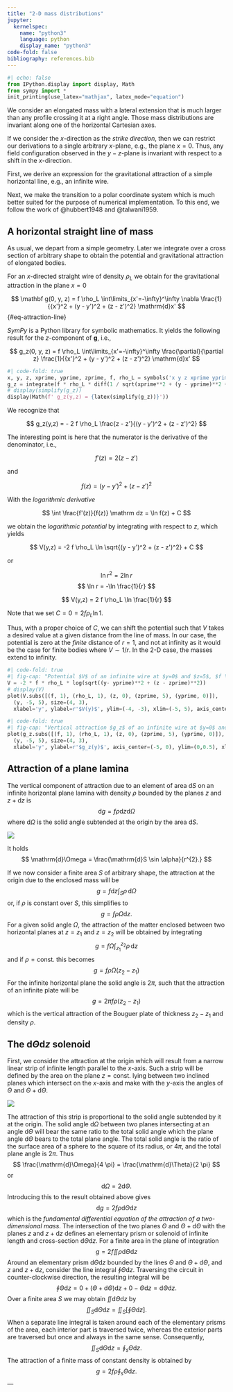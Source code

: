 ```yaml
---
title: "2-D mass distributions"
jupyter:
  kernelspec: 
    name: "python3"
    language: python
    display_name: "python3"
code-fold: false
bibliography: references.bib
---
```


```python
#| echo: false
from IPython.display import display, Math
from sympy import *
init_printing(use_latex="mathjax", latex_mode="equation")
```

We consider an elongated mass with a lateral extension that is much larger than any profile crossing it at a right angle. Those mass distributions are invariant along one of the horizontal Cartesian axes.

If we consider the $x$-direction as the *strike direction*, then we can restrict our derivations to a single arbitrary $x$-plane, e.g., the plane $x=0$. Thus, any field configuration observed in the $y-z$-plane is invariant with respect to a shift in the $x$-direction.

First, we derive an expression for the gravitational attraction of a simple horizontal line, e.g., an infinite wire.

Next, we make the transition to a polar coordinate system which is much better suited for the purpose of numerical implementation. To this end, we follow the work of @hubbert1948 and @talwani1959.

## A horizontal straight line of mass

As usual, we depart from a simple geometry. Later we integrate over a cross section of arbitrary shape to obtain the potential and gravitational attraction of elongated bodies.

For an $x$-directed straight wire of density $\rho_L$ we obtain for the gravitational attraction in the plane $x=0$

$$
\mathbf g(0, y, z) = f \rho_L \int\limits_{x'=-\infty}^\infty \nabla \frac{1}{{x'}^2 + (y - y')^2 + (z - z')^2} \mathrm{d}x'
$$ {#eq-attraction-line}

*SymPy* is a Python library for symbolic mathematics. It yields the following result for the $z$-component of $\mathbf g$, i.e.,

$$
g_z(0, y, z) = f \rho_L \int\limits_{x'=-\infty}^\infty \frac{\partial}{\partial z} \frac{1}{{x'}^2 + (y - y')^2 + (z - z')^2} \mathrm{d}x'
$$

```python
#| code-fold: true
x, y, z, xprime, yprime, zprime, f, rho_L = symbols('x y z xprime yprime zprime f rho_L', real=True)
g_z = integrate(f * rho_L * diff(1 / sqrt(xprime**2 + (y - yprime)**2 + (z - zprime)**2), z), (xprime, -oo, oo))
# display(simplify(g_z))
display(Math(f' g_z(y,z) = {latex(simplify(g_z))}'))
```

We recognize that

$$
g_z(y,z) = - 2 f \rho_L \frac{z - z'}{(y - y')^2 + (z - z')^2}
$$

The interesting point is here that the numerator is the derivative of the denominator, i.e.,

$$
f'(z) = 2(z - z')
$$

and

$$
f(z) = (y - y')^2 + (z - z')^2
$$

With the *logarithmic derivative*

$$
\int \frac{f'(z)}{f(z)} \mathrm dz = \ln f(z) + C
$$

we obtain the *logarithmic potential* by integrating with respect to $z$, which yields

$$
V(y,z) = -2 f \rho_L \ln \sqrt{(y - y')^2 + (z - z')^2} + C
$$

or

::: column-margin
$$ \ln r^2 = 2 \ln r $$ $$ \ln r = -\ln \frac{1}{r} $$
:::

$$
V(y,z) = 2 f \rho_L \ln \frac{1}{r}
$$

Note that we set $C = 0 = 2 f \rho_L \ln 1$.

Thus, with a proper choice of $C$, we can shift the potential such that $V$ takes a desired value at a given distance from the line of mass. In our case, the potential is zero at the *finite* distance of $r=1$, and not at infinity as it would be the case for finite bodies where $V \sim 1/r$. In the 2-D case, the masses extend to infinity.

```python
#| code-fold: true
#| fig-cap: "Potential $V$ of an infinite wire at $y=0$ and $z=5$, $f \\rho_L = 1$."
V = -2 * f * rho_L * log(sqrt((y- yprime)**2 + (z - zprime)**2))
# display(V)
plot(V.subs([(f, 1), (rho_L, 1), (z, 0), (zprime, 5), (yprime, 0)]),
  (y, -5, 5), size=(4, 3),
  xlabel='y', ylabel=r'$V(y)$', ylim=(-4, -3), xlim=(-5, 5), axis_center=(-5, -4))
```


```python
#| code-fold: true
#| fig-cap: "Vertical attraction $g_z$ of an infinite wire at $y=0$ and $z=5$, $f \\rho_L = 1$."
plot(g_z.subs([(f, 1), (rho_L, 1), (z, 0), (zprime, 5), (yprime, 0)]), 
  (y, -5, 5), size=(4, 3),
  xlabel='y', ylabel=r'$g_z(y)$', axis_center=(-5, 0), ylim=(0,0.5), xlim=(-5,5))
```

## Attraction of a plane lamina

The vertical component of attraction due to an element of area $\mathrm{d}S$ on an infinite horizontal plane lamina with density $\rho$ bounded by the planes $z$ and $z+\mathrm{d}z$ is 
$$
\mathrm{d}g = f \rho \mathrm{d}z \mathrm{d}\Omega 
$$ 
where $\mathrm{d}\Omega$ is the solid angle subtended at the origin by the area $\mathrm{d}S$.

![](images/hubbert_01.png)

It holds 
$$
\mathrm{d}\Omega = \frac{\mathrm{d}S \sin \alpha}{r^{2}.}
$$

If we now consider a finite area $S$ of arbitrary shape, the attraction at the origin due to the enclosed mass will be 
$$
g = f \mathrm{d}z \int _{S} \rho \, \mathrm{d}\Omega 
$$ 
or, if $\rho$ is constant over $S$, this simplifies to 
$$
g = f \rho \Omega \mathrm{d}z.
$$ 
For a given solid angle $\Omega$, the attraction of the matter enclosed between two horizontal planes at $z=z_{1}$ and $z=z_{2}$ will be obtained by integrating 
$$
g = f \Omega \int_{z_{1}}^{z_{2}} \rho \, \mathrm{d}z 
$$ 
and if $\rho=\mathrm{const.}$ this becomes 
$$
g = f \rho \Omega (z_{2} - z_{1})
$$ 
For the infinite horizontal plane the solid angle is $2 \pi$, such that the attraction of an infinite plate will be $$
g = 2 \pi f \rho (z_{2} - z_{1})
$$ 
which is the vertical attraction of the Bouguer plate of thickness $z_{2} - z_{1}$ and density $\rho$.

## The $\mathrm{d}\Theta\mathrm{d}z$ solenoid

First, we consider the attraction at the origin which will result from a narrow linear strip of infinite length parallel to the $x$-axis. Such a strip will be defined by the area on the plane $z=\mathrm{const.}$ lying between two inclined planes which intersect on the $x$-axis and make with the $y$-axis the angles of $\Theta$ and $\Theta + \mathrm{d}\Theta$.

![](images/hubbert_02.png)

The attraction of this strip is proportional to the solid angle subtended by it at the origin. The solid angle $\mathrm{d}\Omega$ between two planes intersecting at an angle $\mathrm{d}\Theta$ will bear the same ratio to the total solid angle which the plane angle $\mathrm{d}\Theta$ bears to the total plane angle. The total solid angle is the ratio of the surface area of a sphere to the square of its radius, or $4 \pi$, and the total plane angle is $2 \pi$. Thus $$
\frac{\mathrm{d}\Omega}{4 \pi} = \frac{\mathrm{d}\Theta}{2 \pi}
$$ 
or 
$$
\mathrm{d}\Omega = 2 \mathrm{d}\Theta.
$$ 
Introducing this to the result obtained above gives 
$$
\mathrm{d}g = 2 f \rho \mathrm{d}\Theta \mathrm{d}z
$$ 
which is the *fundamental differential equation of the attraction of a two-dimensional mass*. The intersection of the two planes $\Theta$ and $\Theta + \mathrm{d}\Theta$ with the planes $z$ and $z+\mathrm{d}z$ defines an elementary prism or solenoid of infinite length and cross-section $\mathrm{d}\Theta\mathrm{d}z$. For a finite area in the plane of integration 
$$
g = 2 f \iint \rho \mathrm{d}\Theta \mathrm{d}z
$$ 
Around an elementary prism $\mathrm{d}\Theta\mathrm{d}z$ bounded by the lines $\Theta$ and $\Theta + \mathrm{d}\Theta$, and $z$ and $z+\mathrm{d}z$, consider the line integral $\oint \Theta \mathrm{d}z$. Traversing the circuit in counter-clockwise direction, the resulting integral will be 
$$
\oint \Theta \mathrm{d}z = 0 + (\Theta + \mathrm{d}\Theta)\mathrm{d}z + 0 - \Theta \mathrm{d}z = \mathrm{d}\Theta \mathrm{d}z.
$$ 
Over a finite area $S$ we may obtain $\iint \mathrm{d}\Theta \mathrm{d}z$ by 
$$
\iint_{S} \mathrm{d}\Theta \mathrm{d}z = \iint_{S} \left[\oint \Theta \mathrm{d}z \right].
$$ 
When a separate line integral is taken around each of the elementary prisms of the area, each interior part is traversed twice, whereas the exterior parts are traversed but once and always in the same sense. Consequently, 
$$
\iint_{S} \mathrm{d}\Theta \mathrm{d}z = \oint_{s} \Theta \mathrm{d}z.
$$ 
The attraction of a finite mass of constant density is obtained by 
$$
g = 2 f \rho \oint_{s} \Theta \mathrm{d}z.
$$
---
